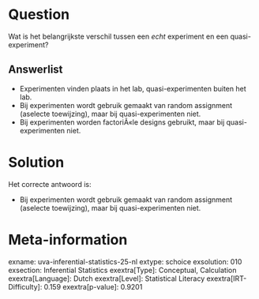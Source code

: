 Question
========

Wat is het belangrijkste verschil tussen een *echt* experiment en een
quasi-experiment?


Answerlist
----------

* Experimenten vinden plaats in het lab, quasi-experimenten buiten het lab.
* Bij experimenten wordt gebruik gemaakt van random assignment (aselecte toewijzing), maar bij quasi-experimenten niet.
* Bij experimenten worden factoriÃ«le designs gebruikt, maar bij quasi-experimenten niet.

Solution
========

Het correcte antwoord is: 

* Bij experimenten wordt gebruik gemaakt van random assignment (aselecte toewijzing), maar bij quasi-experimenten niet.

Meta-information
================
exname: uva-inferential-statistics-25-nl
extype: schoice
exsolution: 010
exsection: Inferential Statistics
exextra[Type]: Conceptual, Calculation
exextra[Language]: Dutch
exextra[Level]: Statistical Literacy
exextra[IRT-Difficulty]: 0.159
exextra[p-value]: 0.9201
